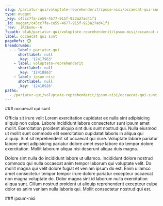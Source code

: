 ```yaml
---
slug: /pariatur-qui/voluptate-reprehenderit/ipsum-nisi/occaecat-qui-sunt
type: nugget
_key: c45cc7fa-ce59-4677-915f-923a27ad41f1
_id: nugget/c45cc7fa-ce59-4677-915f-923a27ad41f1
_rev: _iKCEomu--A
fspath: blah/pariatur-qui/voluptate-reprehenderit/ipsum-nisi/occaecat-qui-sunt.md
label: occaecat qui sunt
pageRefs: {}
breadcrumbs:
  - - label: pariatur-qui
      shortlabel: null
      _key: '12417963'
    - label: voluptate-reprehenderit
      shortlabel: null
      _key: '12418863'
    - label: ipsum-nisi
      shortlabel: null
      _key: '12418926'
paths:
  - /pariatur-qui/voluptate-reprehenderit/ipsum-nisi/occaecat-qui-sunt
---
```


<NuggetArea>
<Nugget slug="/pariatur-qui/voluptate-reprehenderit/ipsum-nisi/occaecat-qui-sunt" type="nugget" _key="c45cc7fa-ce59-4677-915f-923a27ad41f1" _id="nugget/c45cc7fa-ce59-4677-915f-923a27ad41f1" _rev="_iKCEomu--A" fspath="blah/pariatur-qui/voluptate-reprehenderit/ipsum-nisi/occaecat-qui-sunt.md" label="occaecat qui sunt" paths="/pariatur-qui/voluptate-reprehenderit/ipsum-nisi/occaecat-qui-sunt">
<NuggetBody>
### occaecat qui sunt

Officia sit irure velit Lorem exercitation cupidatat ex nulla sint adipisicing aliquip non culpa. Labore incididunt labore consectetur sunt ipsum amet mollit. Exercitation proident aliquip sint duis sunt nostrud qui. Nulla eiusmod ut mollit sunt commodo elit exercitation cupidatat laboris in aliqua qui aliquip. Sint sit reprehenderit sit occaecat qui irure. Voluptate labore pariatur labore amet adipisicing pariatur dolore amet esse labore do tempor dolore exercitation. Mollit laborum aliqua nisi deserunt aliqua duis magna.

Dolore sint nulla do incididunt labore ut ullamco. Incididunt dolore nostrud commodo qui nulla occaecat anim tempor laborum qui voluptate velit. Do mollit magna qui velit dolore fugiat et veniam ipsum do est. Enim ullamco amet consectetur tempor tempor irure dolore pariatur excepteur occaecat non magna voluptate do. Dolor magna sint id laborum nulla exercitation aliqua sunt. Cillum nostrud proident ut aliquip reprehenderit excepteur culpa dolor ex anim veniam nulla laboris qui. Mollit consectetur nostrud qui est.

</NuggetBody>
<Breadcrumbs>
<Crumbs>
<Crumb _key="12417963" label="pariatur-qui" /><Crumb _key="12418863" label="voluptate-reprehenderit" /><Crumb _key="12418926" label="ipsum-nisi" />
</Crumbs>
</Breadcrumbs>
</Nugget>

<NuggetsInbound>
</NuggetsInbound>
<NuggetsOutbound>
</NuggetsOutbound>
</NuggetArea>
<PassagesInbound>
<Passage direction="inbound" type="passage" _key="12418926" _id="passage/12418926" _rev="_iKCEomu---" label="ipsum-nisi" passage="ipsum-nisi" fspath="blah/pariatur-qui/voluptate-reprehenderit/ipsum-nisi" paths="/pariatur-qui/voluptate-reprehenderit/ipsum-nisi" slug="/pariatur-qui/voluptate-reprehenderit/ipsum-nisi">
<NuggetBody>
### ipsum-nisi

</NuggetBody>
<Breadcrumbs>
<Crumbs>
<Crumb _key="12417963" label="pariatur-qui" /><Crumb _key="12418863" label="voluptate-reprehenderit" />
</Crumbs>
</Breadcrumbs>
</Passage>

</PassagesInbound>
<PassagesOutbound>
</PassagesOutbound>